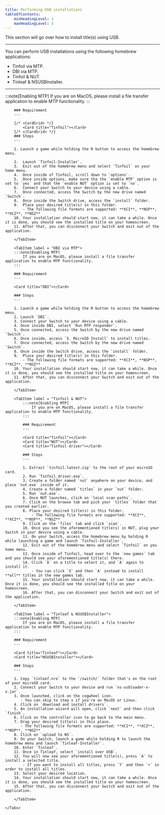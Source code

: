 ```yaml
---
title: Performing USB installations
tableOfContents:
    minHeadingLevel: 1
    maxHeadingLevel: 5
---
```



This section will go over how to install title(s) using USB.

---

You can perform USB installations using the following homebrew applications:

- Tinfoil via MTP. <Badge text="Recommended" variant="success" />
- DBI via MTP. <Badge text="Recommended" variant="success" />
- Tinfoil & NUT.
- Tinleaf & NSUSBInstaller.

---

<Tabs>
    <TabItem label = "Tinfoil via MTP">
        :::note[Enabling MTP]
            If you are on MacOS, please install a file transfer application to enable MTP functionality.
        :::

        ### Requirement
        ---

        {/* <CardGrid> */}
            <Card title="Tinfoil"></Card>
        {/* </CardGrid> */}
        ### Steps
        ---

        1. Launch a game while holding the R button to access the homebrew menu.

        2.  Launch `Tinfoil-Installer`.
        3.  Exit out of the homebrew menu and select `Tinfoil` on your home menu.
        4.  Once inside of Tinfoil, scroll down to `options`.
        5.  Once inside options, make sure tha the `enable MTP` option is set to `yes` and that the `enable NUT` option is set to `no`.
        6.  Connect your Switch to your device using a cable.
        7.  Once connected, access the Switch by the new drive named `Switch`.
        8.  Once inside the Switch drive, access the `install` folder.
        9.  Place your desired title(s) in this folder.
            - The following file formats are supported: **XCI**, **NSP**, **XCZ**, **NSZ**
        10. Your installation should start now, it can take a while. Once it is done, you should see the installed title on your homescreen.
        11. After that, you can disconnect your Switch and exit out of the application.

        </TabItem>

        <TabItem label = "DBI via MTP">
        :::note[Enabling MTP]
            If you are on MacOS, please install a file transfer application to enable MTP functionality.
        :::

        ### Requirement
        ---

        <Card title="DBI"></Card>

        ### Steps
        ---

        1. Launch a game while holding the R button to access the homebrew menu.
        2. Launch `DBI`.
        3. Connect your Switch to your device using a cable.
        4. Once inside DBI, select `Run MTP responder`.
        5. Once connected, access the Switch by the new drive named `Switch`.
        6. Once inside, access `5. MicroSD Install` to install titles.
        7. Once connected, access the Switch by the new drive named `Switch`.
        8. Once inside the Switch drive, access the `install` folder.
        9.  Place your desired title(s) in this folder.
            - The following file formats are supported: **XCI**, **NSP**, **XCZ**, **NSZ**
        10. Your installation should start now, it can take a while. Once it is done, you should see the installed title on your homescreen.
        11. After that, you can disconnect your Switch and exit out of the application.

        </TabItem>

        <TabItem label = "Tinfoil & NUT">
            :::note[Enabling MTP]
                If you are on MacOS, please install a file transfer application to enable MTP functionality.
            :::

            ### Requirement
            ---

            <Card title="Tinfoil"></Card>
            <Card title="NUT"></Card>
            <Card title="Tinfoil driver"></Card>

            ### Steps
            ---

            1. Extract `tinfoil.latest.zip` to the root of your microSD card.
            2. Run `Tinfoil_driver.exe`.
            3. Create a folder named `nut` anywhere on your device, and place `nut.exe` inside of it.
            4. Create a folder named `titles` in your `nut` folder.
            5. Run `nut.exe`.
            6. Once NUT launches, click on `local scan paths`.
            7. Click on the browse tab and pick your `titles` folder that you created earlier.
            8. Place your desired title(s) in this folder.
                - The following file formats are supported: **XCI**, **XCZ**, **NSP**, **NSZ**
            9. Click on the `files` tab and click `scan`.
            10. Once you see the aforementioned title(s) in NUT, plug your Switch in your device using a cable.
            11. On your Switch, access the homebrew menu by holding R while launching a game and launch `Tinfoil-Installer`.
            12. Exit out of the homebrew menu and select `Tinfoil` on you home menu.
            13. Once inside of Tinfoil, head over to the `new games` tab and you should see your aforementioned title(s) there.
            14. Click `A` on a title to select it, and `A` again to install it.
                - You can click `X` and then `A` instead to install **all** titles in the new games tab.
            15. Your installation should start now, it can take a while. Once it is done, you should see the installed title on your homescreen.
            16. After that, you can disconnect your Switch and exit out of the application.

        </TabItem>

        <TabItem label = "Tinleaf & NSUSBInstaller">
        :::note[Enabling MTP]
            If you are on MacOS, please install a file transfer application to enable MTP functionality.
        :::

        ### Requirement
        ---

        <Card title="Tinleaf"></Card>
        <Card title="NSUSBInstaller"></Card>

        ### Steps
        ---

        1. Copy `tinleaf.nro` to the `/switch/` folder that's on the root of your microSD card.
        2. Connect your Switch to your device and run `ns-usbloader-x-x.jar`.
        3. Once launched, click on the cogwheel icon.
           - You can skip to step x if you're on MacOS or Linux.
        4. Click on `download and install drivers`.
        5. An installation wizard will open, click `next` and then click `finish`.
        6. Click on the controller icon to go back to the main menu.
        7. Drag your desired title(s) in this place.
           - The following file formats are supported: **XCI**, **XCZ**, **NSP**, **NSZ**
        8. Click on `upload to NS`.
        9. On your Switch, launch a game while holding R to launch the homebrew menu and launch `Tinleaf-Installer`.
        10. Enter `Tinleaf`.
        11. Once in Tinleaf, select `install over USB`.
        12. You will now see your aforementioned title(s), press `A` to install a selected title.
            - If you want to install all titles, press `Y` and then `+` in order to install all titles.
        13. Select your desired location.
        14. Your installation should start now, it can take a while. Once it is done, you should see the installed title on your homescreen.
        15. After that, you can disconnect your Switch and exit out of the application.

        </TabItem>

    </Tabs>
